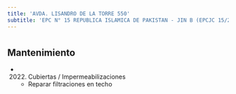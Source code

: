 ```yaml
---
title: 'AVDA. LISANDRO DE LA TORRE 550'
subtitle: 'EPC N° 15 REPUBLICA ISLAMICA DE PAKISTAN - JIN B (EPCJC 15/20°)'
---
```


#


## Mantenimiento

*  (2022) Cubiertas / Impermeabilizaciones 
    + Reparar filtraciones en techo



